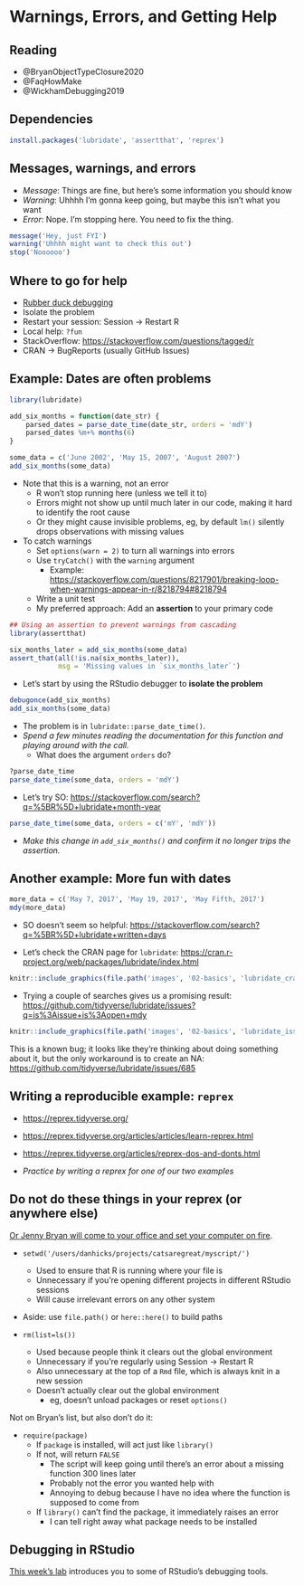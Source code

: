 # Warnings, Errors, and Getting Help #

## Reading

- @BryanObjectTypeClosure2020
- @FaqHowMake
- @WickhamDebugging2019

## Dependencies

```r
install.packages('lubridate', 'assertthat', 'reprex')
```

## Messages, warnings, and errors

- *Message*:  Things are fine, but here's some information you should know
- *Warning*:  Uhhhh I'm gonna keep going, but maybe this isn't what you want
- *Error*:  Nope.  I'm stopping here.  You need to fix the thing. 

```r
message('Hey, just FYI')
warning('Uhhhh might want to check this out')
stop('Noooooo')
```

## Where to go for help

- [Rubber duck debugging](https://en.wikipedia.org/wiki/Rubber_duck_debugging)
- Isolate the problem
- Restart your session: Session $\to$ Restart R
- Local help: `?fun`
- StackOverflow: <https://stackoverflow.com/questions/tagged/r>
- CRAN $\to$ BugReports (usually GitHub Issues)

## Example: Dates are often problems

```r
library(lubridate)

add_six_months = function(date_str) {
    parsed_dates = parse_date_time(date_str, orders = 'mdY')
    parsed_dates %m+% months(6) 
}

some_data = c('June 2002', 'May 15, 2007', 'August 2007')
add_six_months(some_data)
```

- Note that this is a warning, not an error
    - R won't stop running here (unless we tell it to)
    - Errors might not show up until much later in our code, making it hard to identify the root cause
    - Or they might cause invisible problems, eg, by default `lm()` silently drops observations with missing values
- To catch warnings
    - Set `options(warn = 2)` to turn all warnings into errors
    - Use `tryCatch()` with the `warning` argument
        - Example: <https://stackoverflow.com/questions/8217901/breaking-loop-when-warnings-appear-in-r/8218794#8218794>
    - Write a unit test
    - My preferred approach: Add an **assertion** to your primary code
    
```r
## Using an assertion to prevent warnings from cascading
library(assertthat)

six_months_later = add_six_months(some_data)
assert_that(all(!is.na(six_months_later)), 
            msg = 'Missing values in `six_months_later`')
```

- Let's start by using the RStudio debugger to **isolate the problem**

```r
debugonce(add_six_months)
add_six_months(some_data)
```

- The problem is in `lubridate::parse_date_time()`.  
- *Spend a few minutes reading the documentation for this function and playing around with the call.* 
    - What does the argument `orders` do? 

```r
?parse_date_time
parse_date_time(some_data, orders = 'mdY')
```

- Let's try SO: <https://stackoverflow.com/search?q=%5BR%5D+lubridate+month-year>

```r
parse_date_time(some_data, orders = c('mY', 'mdY'))
```

- *Make this change in `add_six_months()` and confirm it no longer trips the assertion.* 

## Another example: More fun with dates

```r
more_data = c('May 7, 2017', 'May 19, 2017', 'May Fifth, 2017')
mdy(more_data)
```

- SO doesn't seem so helpful: <https://stackoverflow.com/search?q=%5BR%5D+lubridate+written+days>

- Let's check the CRAN page for `lubridate`: <https://cran.r-project.org/web/packages/lubridate/index.html>

```r
knitr::include_graphics(file.path('images', '02-basics', 'lubridate_cran.png'))
```

- Trying a couple of searches gives us a promising result: <https://github.com/tidyverse/lubridate/issues?q=is%3Aissue+is%3Aopen+mdy>
    
```r
knitr::include_graphics(file.path('images', '02-basics', 'lubridate_issues.png'))
```

This is a known bug; it looks like they're thinking about doing something about it, but the only workaround is to create an NA:  <https://github.com/tidyverse/lubridate/issues/685>


## Writing a reproducible example: `reprex`

- <https://reprex.tidyverse.org/>
- <https://reprex.tidyverse.org/articles/articles/learn-reprex.html>
- <https://reprex.tidyverse.org/articles/reprex-dos-and-donts.html>

- *Practice by writing a reprex for one of our two examples*

## Do not do these things in your reprex (or anywhere else)

[Or Jenny Bryan will come to your office and set your computer on fire](https://www.tidyverse.org/blog/2017/12/workflow-vs-script/). 

- `setwd('/users/danhicks/projects/catsaregreat/myscript/')`
    - Used to ensure that R is running where your file is
    - Unnecessary if you're opening different projects in different RStudio sessions
    - Will cause irrelevant errors on any other system

- Aside:  use `file.path()` or `here::here()` to build paths
    
- `rm(list=ls())`
    - Used because people think it clears out the global environment
    - Unnecessary if you're regularly using Session $\to$ Restart R
    - Also unnecessary at the top of a `Rmd` file, which is always knit in a new session
    - Doesn't actually clear out the global environment
        - eg, doesn't unload packages or reset `options()`
        
Not on Bryan's list, but also don't do it: 

- `require(package)`
    - If `package` is installed, will act just like `library()`
    - If not, will return `FALSE`
        - The script will keep going until there's an error about a missing function 300 lines later
        - Probably not the error you wanted help with
        - Annoying to debug because I have no idea where the function is supposed to come from
    - If `library()` can't find the package, it immediately raises an error
        - I can tell right away what package needs to be installed

## Debugging in RStudio

[This week's lab](https://github.com/data-science-methods/lab-w03-debugging) introduces you to some of RStudio's debugging tools. 